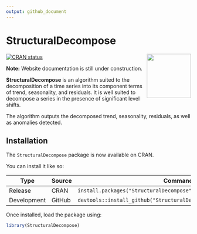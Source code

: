 ```yaml
---
output: github_document
---
```


# StructuralDecompose

<img src="man/figures/logo.png" align="right" width="120" />

<!-- badges: start -->

[![CRAN status](https://www.r-pkg.org/badges/version/StructuralDecompose)](https://CRAN.R-project.org/package=StructuralDecompose)

<!-- badges: end -->

**Note:** Website documentation is still under construction.

**StructuralDecompose** is an algorithm suited to the decomposition of a time series into its component terms of trend, seasonality, and residuals. It is well suited to decompose a series in the presence of significant level shifts.

The algorithm outputs the decomposed trend, seasonality, residuals, as well as anomalies detected.

## Installation

The `StructuralDecompose` package is now available on CRAN.

You can install it like so:

| Type        | Source | Command                                                     |
|-------------|--------|-------------------------------------------------------------|
| Release     | CRAN   | `install.packages("StructuralDecompose")`                  |
| Development | GitHub | `devtools::install_github("StructuralDecompose/StructuralDecompose")` |

Once installed, load the package using:

```r
library(StructuralDecompose)
```
